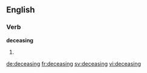 
==English==

===Verb===
'''deceasing'''

# {{present participle of|decease}}

[[de:deceasing]]
[[fr:deceasing]]
[[sv:deceasing]]
[[vi:deceasing]]